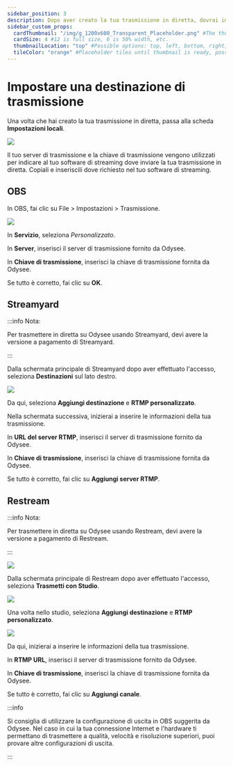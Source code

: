 ---
sidebar_position: 3
description: Dopo aver creato la tua trasmissione in diretta, dovrai impostare una destinazione.
sidebar_custom_props:
  cardThumbnail: "/img/g_1200x600_Transparent_Placeholder.png" #The thumbnail on the category card.
  cardSize: 4 #12 is full size, 6 is 50% width, etc.
  thumbnailLocation: "top" #Possible options: top, left, bottom, right, none
  tileColor: "orange" #Placeholder tiles until thumbnail is ready, possible options: blue, cream, darkpurple, lightpurple, mauve, orange, pink, none
---

# Impostare una destinazione di trasmissione

Una volta che hai creato la tua trasmissione in diretta, passa alla scheda **Impostazioni locali**.

![](https://i.imgur.com/OPUlCNP.png)

Il tuo server di trasmissione e la chiave di trasmissione vengono utilizzati per indicare al tuo software di streaming dove inviare la tua trasmissione in diretta. Copiali e inseriscili dove richiesto nel tuo software di streaming.

## OBS

In OBS, fai clic su File > Impostazioni > Trasmissione.

![](https://i.imgur.com/wgEGHE0.gif)

In **Servizio**, seleziona *Personalizzato*.

In **Server**, inserisci il server di trasmissione fornito da Odysee.

In **Chiave di trasmissione**, inserisci la chiave di trasmissione fornita da Odysee.

Se tutto è corretto, fai clic su **OK**.

## Streamyard

:::info Nota:

Per trasmettere in diretta su Odysee usando Streamyard, devi avere la versione a pagamento di Streamyard.

:::

Dalla schermata principale di Streamyard dopo aver effettuato l'accesso, seleziona **Destinazioni** sul lato destro.

![](/img/en/category-livestreaming6.png)

Da qui, seleziona **Aggiungi destinazione** e **RTMP personalizzato**.

Nella schermata successiva, inizierai a inserire le informazioni della tua trasmissione.

In **URL del server RTMP**, inserisci il server di trasmissione fornito da Odysee.

In **Chiave di trasmissione**, inserisci la chiave di trasmissione fornita da Odysee.

Se tutto è corretto, fai clic su **Aggiungi server RTMP**.


## Restream

:::info Nota:

Per trasmettere in diretta su Odysee usando Restream, devi avere la versione a pagamento di Restream.

:::

![](/img/en/category-livestreaming7.png)

Dalla schermata principale di Restream dopo aver effettuato l'accesso, seleziona **Trasmetti con Studio**.

![](/img/en/category-livestreaming8.png)

Una volta nello studio, seleziona **Aggiungi destinazione** e **RTMP personalizzato**.

![](/img/en/category-livestreaming9.png)

Da qui, inizierai a inserire le informazioni della tua trasmissione.

In **RTMP URL**, inserisci il server di trasmissione fornito da Odysee.

In **Chiave di trasmissione**, inserisci la chiave di trasmissione fornita da Odysee.

Se tutto è corretto, fai clic su **Aggiungi canale**.


:::info

Si consiglia di utilizzare la configurazione di uscita in OBS suggerita da Odysee. Nel caso in cui la tua connessione Internet e l'hardware ti permettano di trasmettere a qualità, velocità e risoluzione superiori, puoi provare altre configurazioni di uscita.

:::